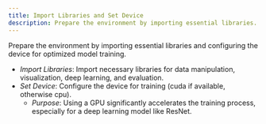 ```yaml
---
title: Import Libraries and Set Device
description: Prepare the environment by importing essential libraries.
---
```


Prepare the environment by importing essential libraries and configuring the device for optimized model training.
- *Import Libraries*: Import necessary libraries for data manipulation, visualization, deep learning, and evaluation.
- *Set Device*: Configure the device for training (cuda if available, otherwise cpu).
  - *Purpose*: Using a GPU significantly accelerates the training process, especially for a deep learning model like ResNet.